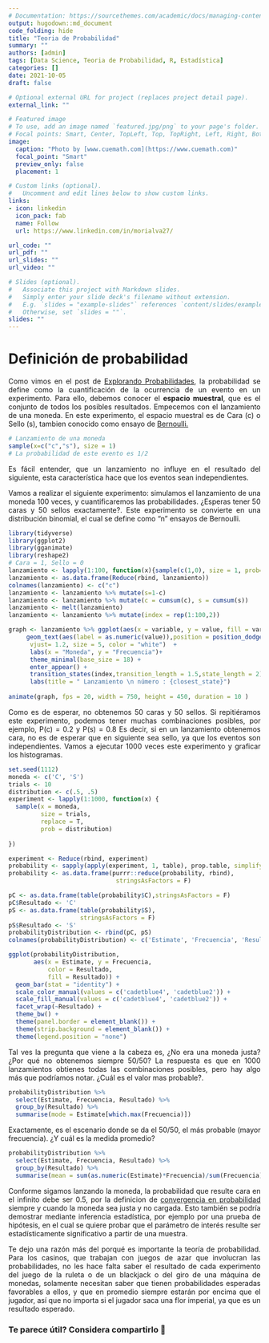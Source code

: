 ```yaml
---
# Documentation: https://sourcethemes.com/academic/docs/managing-content/
output: hugodown::md_document
code_folding: hide
title: "Teoria de Probabilidad"
summary: ""
authors: [admin]
tags: [Data Science, Teoria de Probabilidad, R, Estadística]
categories: []
date: 2021-10-05
draft: false

# Optional external URL for project (replaces project detail page).
external_link: ""

# Featured image
# To use, add an image named `featured.jpg/png` to your page's folder.
# Focal points: Smart, Center, TopLeft, Top, TopRight, Left, Right, BottomLeft, Bottom, BottomRight.
image:
  caption: "Photo by [www.cuemath.com](https://www.cuemath.com)"
  focal_point: "Smart"
  preview_only: false
  placement: 1

# Custom links (optional).
#   Uncomment and edit lines below to show custom links.
links:
- icon: linkedin
  icon_pack: fab
  name: Follow
  url: https://www.linkedin.com/in/morialva27/

url_code: ""
url_pdf: ""
url_slides: ""
url_video: ""

# Slides (optional).
#   Associate this project with Markdown slides.
#   Simply enter your slide deck's filename without extension.
#   E.g. `slides = "example-slides"` references `content/slides/example-slides.md`.
#   Otherwise, set `slides = ""`.
slides: ""
---
```

<div style="text-align: justify">

# Definición de probabilidad

Como vimos en el post de [Explorando Probabilidades](https://www.dmorialva.com/post/explorando-informacion/), la probabilidad se define como la cuantificación de la ocurrencia de un evento en un experimento. Para ello, debemos conocer el **espacio muestral**, que es el conjunto de todos los posibles resultados. Empecemos con el lanzamiento de una moneda. En este experimento, el espacio muestral es de Cara (c) o Sello (s), tambien conocido como ensayo de [Bernoulli.](https://es.wikipedia.org/wiki/Ensayo_de_Bernoulli#:~:text=En%20la%20teoría%20de%20probabilidad,en%20honor%20a%20Jakob%20Bernoulli.) 

```r
# Lanzamiento de una moneda
sample(x=c("c","s"), size = 1)
# La probabilidad de este evento es 1/2
```

Es fácil entender, que un lanzamiento no influye en el resultado del siguiente, esta característica hace que los eventos sean independientes. 

Vamos a realizar el siguiente experimento: simulamos el lanzamiento de una moneda 100 veces, y cuantificaremos las probabilidades. ¿Esperas tener 50 caras y 50 sellos exactamente?. Este experimento se convierte en una distribución binomial, el cual se define como "n" ensayos de Bernoulli.

```r
library(tidyverse)
library(ggplot2)
library(gganimate)
library(reshape2)
# Cara = 1, Sello = 0
lanzamiento <- lapply(1:100, function(x){sample(c(1,0), size = 1, prob=c(0.5,0.5))})
lanzamiento <- as.data.frame(Reduce(rbind, lanzamiento))
colnames(lanzamiento) <- c("c")
lanzamiento <- lanzamiento %>% mutate(s=1-c)
lanzamiento <- lanzamiento %>% mutate(c = cumsum(c), s = cumsum(s))
lanzamiento <- melt(lanzamiento)
lanzamiento <- lanzamiento %>% mutate(index = rep(1:100,2))

graph <- lanzamiento %>% ggplot(aes(x = variable, y = value, fill = variable)) +              geom_bar(stat = "identity", color = "white", show.legend = FALSE, width = 0.2) +
     geom_text(aes(label = as.numeric(value)),position = position_dodge(0.9),
      vjust= 1.2, size = 5, color = "white")  +
      labs(x = "Moneda", y = "Frecuencia")+
      theme_minimal(base_size = 18) +
      enter_appear() +
      transition_states(index,transition_length = 1.5,state_length = 2) +
      labs(title = " Lanzamiento \n número : {closest_state}")
  
animate(graph, fps = 20, width = 750, height = 450, duration = 10 )

```

Como es de esperar, no obtenemos 50 caras y 50 sellos. Si repitiéramos este experimento, podemos tener muchas combinaciones posibles, por ejemplo, P(c) = 0.2 y P(s) = 0.8
Es decir, si en un lanzamiento obtenemos cara, no es de esperar que en siguiente sea sello, ya que los eventos son independientes. Vamos a ejecutar 1000 veces este experimento y graficar los histogramas.

```r
set.seed(1112)
moneda <- c('C', 'S')
trials <- 10
distribution <- c(.5, .5)
experiment <- lapply(1:1000, function(x) {
  sample(x = moneda,
         size = trials,
         replace = T,
         prob = distribution)
  
})

experiment <- Reduce(rbind, experiment)
probability <- sapply(apply(experiment, 1, table), prop.table, simplify = "array")
probability <- as.data.frame(purrr::reduce(probability, rbind), 
                              stringsAsFactors = F)

pC <- as.data.frame(table(probability$C),stringsAsFactors = F)
pC$Resultado <- 'C'
pS <- as.data.frame(table(probability$S), 
                    stringsAsFactors = F)
pS$Resultado <- 'S'
probabilityDistribution <- rbind(pC, pS)
colnames(probabilityDistribution) <- c('Estimate', 'Frecuencia', 'Resultado')

ggplot(probabilityDistribution, 
       aes(x = Estimate, y = Frecuencia, 
           color = Resultado, 
           fill = Resultado)) + 
  geom_bar(stat = "identity") + 
  scale_color_manual(values = c('cadetblue4', 'cadetblue2')) +
  scale_fill_manual(values = c('cadetblue4', 'cadetblue2')) + 
  facet_wrap(~Resultado) + 
  theme_bw() + 
  theme(panel.border = element_blank()) + 
  theme(strip.background = element_blank()) + 
  theme(legend.position = "none")

```

Tal ves la pregunta que viene a la cabeza es, ¿No era una moneda justa? ¿Por qué no obtenemos siempre 50/50? La respuesta es que en 1000 lanzamientos obtienes todas las combinaciones posibles, pero hay algo más que podríamos notar. ¿Cuál es el valor mas probable?.

```r

probabilityDistribution %>% 
  select(Estimate, Frecuencia, Resultado) %>% 
  group_by(Resultado) %>% 
  summarise(mode = Estimate[which.max(Frecuencia)])
```

Exactamente, es el escenario donde se da el 50/50, el más probable (mayor frecuencia). ¿Y cuál es la medida promedio?

```r
probabilityDistribution %>% 
  select(Estimate, Frecuencia, Resultado) %>% 
  group_by(Resultado) %>% 
  summarise(mean = sum(as.numeric(Estimate)*Frecuencia)/sum(Frecuencia))

```

Conforme sigamos lanzando la moneda, la probabilidad que resulte cara en el infinito debe ser 0.5, por la definicion de [convergencia en probabilidad](https://es.wikipedia.org/wiki/Convergencia_en_probabilidad) siempre y cuando la moneda sea justa y no cargada. Esto también se podría demostrar mediante inferencia estadística, por ejemplo por una prueba de hipótesis, en el cual se quiere probar que el parámetro de interés resulte ser estadísticamente significativo a partir de una muestra. 

Te dejo una razón más del porqué es importante la teoría de probabilidad. Para los casinos, que trabajan con juegos de azar que involucran las probabilidades, no les hace falta saber el resultado de cada experimento del juego de la ruleta o de un blackjack o del giro de una máquina de monedas, solamente necesitan saber que tienen probabilidades esperadas favorables a ellos, y que en promedio siempre estarán por encima que el jugador, así que no importa si el jugador saca una flor imperial, ya que es un resultado esperado.


<div/>

### Te parece útil? Considera compartirlo 🙌
